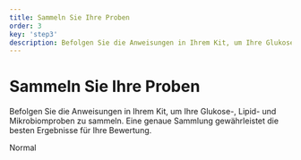 ```yaml
---
title: Sammeln Sie Ihre Proben
order: 3
key: 'step3'
description: Befolgen Sie die Anweisungen in Ihrem Kit, um Ihre Glukose-, Lipid- und Mikrobiomproben zu sammeln. Eine genaue Sammlung gewährleistet die besten Ergebnisse für Ihre Bewertung.
---
```


# Sammeln Sie Ihre Proben

Befolgen Sie die Anweisungen in Ihrem Kit, um Ihre Glukose-, Lipid- und Mikrobiomproben zu sammeln. Eine genaue Sammlung gewährleistet die besten Ergebnisse für Ihre Bewertung.

<userStyle>Normal</userStyle>
